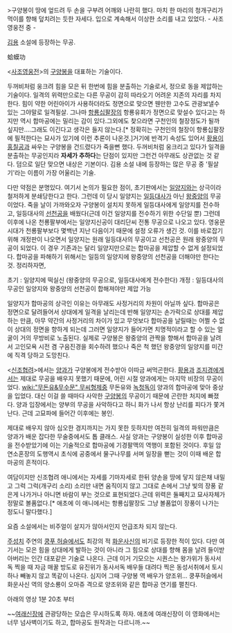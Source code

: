 >구양봉이 땅에  엎드려 두 손을  구부려 어깨와 나란히  했다. 마치  한  마리의 청개구리가  먹이를 향해  덮치려는  듯한 자세다. 입으로  계속해서  이상한 소리를  내고 있었다. - 사조영웅전 중 -

[[김용]] 소설에 등장하는 무공.

蛤蟆功

<[[사조영웅전]]>의 [[구양봉]]을 대표하는 기술이다.

두꺼비처럼 웅크려 힘을 모은 뒤 한번에 힘을 분출하는 기술로서, 정으로 동을 제압하는 기술이다. 일격의 위력만으로는 다른 무공이 감히 따라오기 어려운 지존의 자리를 차지한다. 힘이 약한 어린아이가 사용하더라도 정면으로 맞으면 웬만한 고수도 관광보낼수 있는 그야말로 일격필살. 그나마 [[항룡십팔장]]의 항룡유회가 정면으로 맞설수 있다고는 하지만 역시 합마공에는 밀리는 감이 있다.그외에도 찾으라면 구천인의 철장정도가 될까 싶지만....그래도 이긴다고 생각은 들지 않는다.[* 정확히는 구천인의 철장이 항룡십팔장에 필적한다는 묘사가 있기에 이런 추론이 나온것.]거기에 반격기 속성도 있어서 [[황용]]이 [[홍칠공]]과 싸우는 구양봉을 건드렸다가 죽을뻔 했다. 
두꺼비처럼 웅크리고 있다가 일격을 분출하는 무공인지라 '''자세가 추하다'''는 단점이 있지만 그런건 아무래도 상관없는 것 같다. 덤으로 일단 맞으면 내상은 기본이다.
김용 소설 내에 등장하는 많은 무공 중 '필살기'라는 이름이 가장 어울리는 기술.

다만 약점은 분명있다. 여기서 논의가 필요한 점이, 초기판에서는 [[일양지]]와는 상극이라 철저하게 분쇄당한다고 한다. 그런데 이 당시 일양지는 [[일등대사]]가 아닌 [[왕중양]]의 무공이었다. 죽을 날이 가까와오자 구양봉이 설치지 못하게 일등대사에게 일양지를 전수하고, 일등대사의 [[선천공]]을 배웠다(근데 이건 일양지를 전수하기 위한 수단일 뿐) 그런데 이후에 나온 천룡팔부에서는 일양지신공이 대리단씨 전통 무공으로 나오고 있다. 영웅문 시대가 천룡팔부보다 몇백년 지난 다음이기 때문에 설정 오류가 생긴 것. 이를 바로잡기 위해 개정판이 나오면서 일양지는 원래 일등대사의 무공이고 선천공은 원래 왕중양의 무공이 되었다. 이 경우 기존과는 달리 일양지만으로는 합마공을 제압할 수 없게 설정되었다. 합마공을 파해하기 위해서는 일등의 일양지에 왕중양의 선천공을 더해야만 한다는 것. 정리하자면,

초기 : 일양지에 떡실신 (왕중양의 무공으로, 일등대사에게 전수한다)
개정 : 일등대사의 무공인 일양지와 왕중양의 선천공이 합해져야만 제압 가능

일양지가 합마공의 상극인 이유는 아무래도 사정거리의 차원이 아닐까 싶다. 합마공은 정면으로 달려들어서 상대에게 일격을 날리는데 반해 일양지는 손가락으로 상대를 제압하는 만큼, 아무 약간의 사정거리의 차이가 있고 무엇보다 합마공을 날릴때는 어쩔 수 없이 상대의 정면을 향하게 되는데 그러면 일양지가 들어가면 치명적이라고 할 수 있는 얼굴이 거의 무방비로 노출된다. 실제로 구양봉은 왕중양의 관짝을 향해서 합마공을 날려서 고인모욕 시전 겸 구음진경을 회수하려 했으나 죽은 척 했던 왕중양의 일양지를 미간에 직격 당하고 도망친다.


<[[신조협려]]>에서는 [[양과]]가 구양봉에게 전수받아 이따금 써먹곤한다. [[황용]]과 [[조지경]]에게서는 제대로 무공을 배우지 못했기 때문에, 어린 시절 양과에게는 마지막 비장의 무공이었다. [[wiki:"무돈유&무수문" 무씨형제]]중 무돈유와 [[녹청독]]이 양과의 합마공에 맞아 중상을 입었다. 대신 이걸 쓸 때마다 사악한 [[구양봉]]의 무공이기 때문에 곤란한 처지에 빠졌다. 양과 입장에서는 양부의 무공을 사악하다고 하니 화가 나서 항상 난리를 피다가 쫓겨난다. 근데 고묘파에 들어간 이후에는 봉인.

제대로 배우지 않아 심오한 경지까지는 가지 못한 듯하지만 여전히 일격의 파워만큼은 양과가 배운 잡다한 무술중에서도 톱 클래스. 사실 양과는 구양봉이 실성한 이후 합마공을 전수받았기에 이는 기술적으로 합마공에 기경팔맥의 역행이 포함된 것이다. 후일 암연소혼장의 도행역시 초식에 공중에서 물구나무를 서며 일장을 뻗는 것이 이때 배운 합마공의 흔적이다.

여담이지만 신조협려 애니에서는 자세를 기마자세로 한뒤 양손을 땅에 닿지 않은채 내밀고 그럭 그럭(개구리 소리) 소리만 내면 움직이지 않고 그대로 손에서 그냥 빛의 장풍 같은게 나가거나 아니면 바람이 부는 것으로 표현되었다.근데 위력은 둘째치고 묘사자체가 정말로 볼품없다.[* 애초에 이 애니에서는 항룡십팔장도 그냥 볼품없이 장풍이 나가는 정도니 말다했다.]

요즘 소설에서는 비주얼이 살지가 않아서인지 언급조차 되지 않는다.

[[주성치]] 주연의 [[쿵푸 허슬]]에서도 최강의 적 [[화운사신]]의 비기로 등장한 적이 있다. 다만 여기서는 모은 힘을 상대에게 발하는 것이 아니라 그 힘으로 상대를 향해 몸을 날려 들이받아버리는 인간 대포같은 기술로 나온다. 근데 이거 기모으는 시퀀스는 왕가위가 동사서독 찍을 때 자금 매꿀 방도로 유진위가 동사서독 배우들 대려다 찍은 동성서취에서 토시하나 빼놓지 않고 똑같이 나온다. 심지어 그때 구양봉 역 배우가 양조위... 쿵푸허슬에서 화운사신 역의 양소룡이 오마쥬 격으로 양조위와 같은 합마공 연기를 펼친다.

아래의 영상 1분 20초 부터
{{{#!html
<object width="280" height="195"><param name="movie" value="http://www.youtube.com/v/b4H29tWRixc&hl=ko_KR&fs=1&"></param><param name="allowFullScreen" value="true"></param><param name="allowscriptaccess" value="always"></param><embed src="http://www.youtube.com/v/b4H29tWRixc&hl=ko_KR&fs=1&" type="application/x-shockwave-flash" allowscriptaccess="always" allowfullscreen="true" width="480" height="295"></embed></object>
}}}

~~[[여래신장]]에 관광당하는 모습은 무시하도록 하자. 애초에 여래신장이 이 영화에서는 너무 넘사벽이기도 하고, 합마공도 원작과는 다르니까.~~
